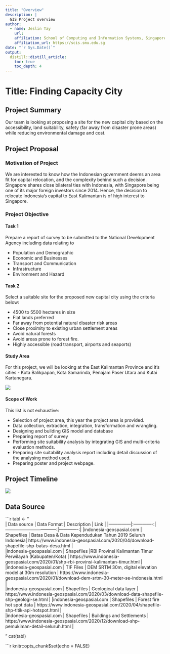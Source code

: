 ```yaml
---
title: "Overview"
description: |
  GIS Project overview
author:
  - name: Jeslin Tay 
    url: 
    affiliation: School of Computing and Information Systems, Singapore Management University
    affiliation_url: https://scis.smu.edu.sg
date: "`r Sys.Date()`"
output: 
  distill::distill_article:
    toc: true
    toc_depth: 4
---
```


# Title: Finding Capacity City

## Project Summary
Our team is looking at proposing a site for the new capital city based on the accessibility, land suitability, safety (far away from disaster prone areas) while reducing environmental damage and cost.  

## Project Proposal

### Motivation of Project
We are interested to know how the Indonesian government deems an area fit for capital relocation, and the complexity behind such a decision. Singapore shares close bilateral ties with Indonesia, with Singapore being one of its major foreign investors since 2014. Hence, the decision to relocate Indonesia's capital to East Kalimantan is of high interest to Singapore. 

### Project Objective

#### Task 1
Prepare a report of survey to be submitted to the National Development Agency including data relating to

* Population and Demographic
* Economic and Businesses
* Transport and Communication
* Infrastructure
* Environment and Hazard

#### Task 2
Select a suitable site for the proposed new capital city using the criteria below:

* 4500 to 5500 hectares in size
* Flat lands preferred 
* Far away from potential natural disaster risk areas
* Close proximity to existing urban settlement areas
* Avoid natural forests
* Avoid areas prone to forest fire.
* Highly accessible (road transport, airports and seaports)

#### Study Area
For this project, we will be looking at the East Kalimantan Province and it's cities - Kota Balikpapan, Kota Samarinda, Penajam Paser Utara and Kutai Kartanegara.

![](C:/Users/Jeslin/Downloads/photo6267113092190154102.jpg)

#### Scope of Work
This list is not exhaustive: 

* Selection of project area, this year the project area is provided.
* Data collection, extraction, integration, transformation and wrangling.
* Designing and building GIS model and database
* Preparing report of survey
* Performing site suitability analysis by integrating GIS and multi-criteria evaluation methods.
* Preparing site suitability analysis report including detail discussion of the analysing method used.
* Preparing poster and project webpage.

## Project Timeline

![](C:/Users/Jeslin/Downloads/image_2021-10-07_18-06-58.png) 

## Data Source
```r
tabl <- "  
| Data source   | Data Format   |     Description            |                 Link                |
|---------------|:-------------:|-----------------------------------:|-------------:|
|indonesia-geospasial.com   | Shapefiles | Batas Desa & Data Kependudukan Tahun 2019 Seluruh Indonesia| https://www.indonesia-geospasial.com/2020/04/download-shapefile-shp-batas-desa.html          |  
|indonesia-geospasial.com    | Shapefiles      |RBI Provinsi Kalimantan Timur Perwilayah (Kabupaten/Kota) | https://www.indonesia-geospasial.com/2020/01/shp-rbi-provinsi-kalimantan-timur.html    |     
|indonesia-geospasial.com |   TIF Files   |  DEM SRTM 30m, digital elevation model at 30m resolution | https://www.indonesia-geospasial.com/2020/01/download-dem-srtm-30-meter-se-indonesia.html |  
|indonesia-geospasial.com |   Shapefiles   |  Geological data layer  | https://www.indonesia-geospasial.com/2020/03/download-data-shapefile-shp-geologi-se.html |
|indonesia-geospasial.com |   Shapefiles   |  Forest fire hot spot data  | https://www.indonesia-geospasial.com/2020/04/shapefile-shp-titik-api-hotspot.html |  
|indonesia-geospasial.com |   Shapefiles   |  Buildings and Settlements  | https://www.indonesia-geospasial.com/2020/12/download-shp-pemukiman-detail-seluruh.html |

"
cat(tabl)



```r
knitr::opts_chunk$set(echo = FALSE)

